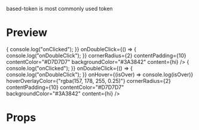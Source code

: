 
<Meta title="code-ui-token/based-token" />

based-token is most commonly used token

# Preview

<Preview>
  <Story name="default">
    <BasedToken
      onClick={() => {
        console.log("onClicked");
      }}
      onDoubleClick={() => {
        console.log("onDoubleClick");
      }}
      cornerRadius={2}
      contentPadding={10}
      contentColor="#D7D7D7"
      backgroundColor="#3A3842"
      content={<span>hi</span>}
    />
  </Story>
  <Story name="onHover">
    <BasedToken
      onClick={() => {
        console.log("onClicked");
      }}
      onDoubleClick={() => {
        console.log("onDoubleClick");
      }}
      onHover={(isOver) => console.log(isOver)}
      hoverOverlayColor={"rgba(157, 178, 255, 0.25)"}
      cornerRadius={2}
      contentPadding={10}
      contentColor="#D7D7D7"
      backgroundColor="#3A3842"
      content={<span>hi</span>}
    />
  </Story>
</Preview>

# Props

<Props of={BasedToken} />
